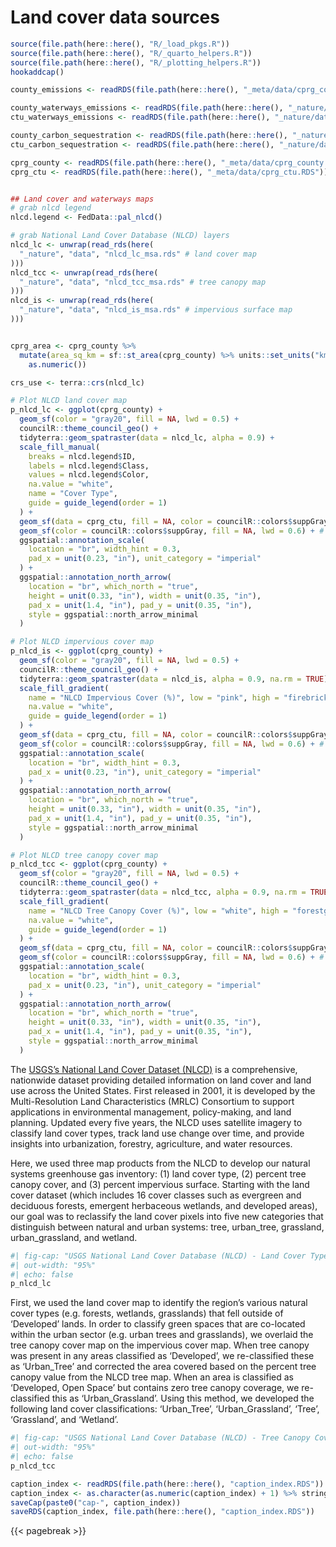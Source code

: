 # Land cover data sources {#sec-waterways-data-sources}
```r
source(file.path(here::here(), "R/_load_pkgs.R"))
source(file.path(here::here(), "R/_quarto_helpers.R"))
source(file.path(here::here(), "R/_plotting_helpers.R"))
hookaddcap()

county_emissions <- readRDS(file.path(here::here(), "_meta/data/cprg_county_emissions.RDS"))

county_waterways_emissions <- readRDS(file.path(here::here(), "_nature/data/nhd_county_waterways_emissions_2001_2021.RDS"))
ctu_waterways_emissions <- readRDS(file.path(here::here(), "_nature/data/nhd_ctu_waterways_emissions_2001_2021.RDS"))

county_carbon_sequestration <- readRDS(file.path(here::here(), "_nature/data/nlcd_county_landcover_sequestration_2001_2021.RDS"))
ctu_carbon_sequestration <- readRDS(file.path(here::here(), "_nature/data/nlcd_ctu_landcover_sequestration_2001_2021.RDS"))

cprg_county <- readRDS(file.path(here::here(), "_meta/data/cprg_county.RDS"))
cprg_ctu <- readRDS(file.path(here::here(), "_meta/data/cprg_ctu.RDS"))


## Land cover and waterways maps
# grab nlcd legend
nlcd.legend <- FedData::pal_nlcd()

# grab National Land Cover Database (NLCD) layers
nlcd_lc <- unwrap(read_rds(here(
  "_nature", "data", "nlcd_lc_msa.rds" # land cover map
)))
nlcd_tcc <- unwrap(read_rds(here(
  "_nature", "data", "nlcd_tcc_msa.rds" # tree canopy map
)))
nlcd_is <- unwrap(read_rds(here(
  "_nature", "data", "nlcd_is_msa.rds" # impervious surface map
)))


cprg_area <- cprg_county %>%
  mutate(area_sq_km = sf::st_area(cprg_county) %>% units::set_units("km^2") %>%
    as.numeric())

crs_use <- terra::crs(nlcd_lc)
```



```r
# Plot NLCD land cover map
p_nlcd_lc <- ggplot(cprg_county) +
  geom_sf(color = "gray20", fill = NA, lwd = 0.5) +
  councilR::theme_council_geo() +
  tidyterra::geom_spatraster(data = nlcd_lc, alpha = 0.9) +
  scale_fill_manual(
    breaks = nlcd.legend$ID,
    labels = nlcd.legend$Class,
    values = nlcd.legend$Color,
    na.value = "white",
    name = "Cover Type",
    guide = guide_legend(order = 1)
  ) +
  geom_sf(data = cprg_ctu, fill = NA, color = councilR::colors$suppGray, alpha = 0.8, lwd = 0.2) +
  geom_sf(color = councilR::colors$suppGray, fill = NA, lwd = 0.6) + # add county lines
  ggspatial::annotation_scale(
    location = "br", width_hint = 0.3,
    pad_x = unit(0.23, "in"), unit_category = "imperial"
  ) +
  ggspatial::annotation_north_arrow(
    location = "br", which_north = "true",
    height = unit(0.33, "in"), width = unit(0.35, "in"),
    pad_x = unit(1.4, "in"), pad_y = unit(0.35, "in"),
    style = ggspatial::north_arrow_minimal
  )
```



```r
# Plot NLCD impervious cover map
p_nlcd_is <- ggplot(cprg_county) +
  geom_sf(color = "gray20", fill = NA, lwd = 0.5) +
  councilR::theme_council_geo() +
  tidyterra::geom_spatraster(data = nlcd_is, alpha = 0.9, na.rm = TRUE) +
  scale_fill_gradient(
    name = "NLCD Impervious Cover (%)", low = "pink", high = "firebrick4",
    na.value = "white",
    guide = guide_legend(order = 1)
  ) +
  geom_sf(data = cprg_ctu, fill = NA, color = councilR::colors$suppGray, alpha = 0.8, lwd = 0.2) +
  geom_sf(color = councilR::colors$suppGray, fill = NA, lwd = 0.6) + # add county lines
  ggspatial::annotation_scale(
    location = "br", width_hint = 0.3,
    pad_x = unit(0.23, "in"), unit_category = "imperial"
  ) +
  ggspatial::annotation_north_arrow(
    location = "br", which_north = "true",
    height = unit(0.33, "in"), width = unit(0.35, "in"),
    pad_x = unit(1.4, "in"), pad_y = unit(0.35, "in"),
    style = ggspatial::north_arrow_minimal
  )
```



```r
# Plot NLCD tree canopy cover map
p_nlcd_tcc <- ggplot(cprg_county) +
  geom_sf(color = "gray20", fill = NA, lwd = 0.5) +
  councilR::theme_council_geo() +
  tidyterra::geom_spatraster(data = nlcd_tcc, alpha = 0.9, na.rm = TRUE) +
  scale_fill_gradient(
    name = "NLCD Tree Canopy Cover (%)", low = "white", high = "forestgreen",
    na.value = "white",
    guide = guide_legend(order = 1)
  ) +
  geom_sf(data = cprg_ctu, fill = NA, color = councilR::colors$suppGray, alpha = 0.8, lwd = 0.2) +
  geom_sf(color = councilR::colors$suppGray, fill = NA, lwd = 0.6) + # add county lines
  ggspatial::annotation_scale(
    location = "br", width_hint = 0.3,
    pad_x = unit(0.23, "in"), unit_category = "imperial"
  ) +
  ggspatial::annotation_north_arrow(
    location = "br", which_north = "true",
    height = unit(0.33, "in"), width = unit(0.35, "in"),
    pad_x = unit(1.4, "in"), pad_y = unit(0.35, "in"),
    style = ggspatial::north_arrow_minimal
  )
```

The [USGS's National Land Cover Dataset (NLCD)](https://www.usgs.gov/node/279743) is a comprehensive, nationwide dataset providing detailed information on land cover and land use across the United States. First released in 2001, it is developed by the Multi-Resolution Land Characteristics (MRLC) Consortium to support applications in environmental management, policy-making, and land planning. Updated every five years, the NLCD uses satellite imagery to classify land cover types, track land use change over time, and provide insights into urbanization, forestry, agriculture, and water resources. 

Here, we used three map products from the NLCD to develop our natural systems greenhouse gas inventory: (1) land cover type, (2) percent tree canopy cover, and (3) percent impervious surface. Starting with the land cover dataset (which includes 16 cover classes such as evergreen and deciduous forests, emergent herbaceous wetlands, and developed areas), our goal was to reclassify the land cover pixels into five new categories that distinguish between natural and urban systems: tree, urban_tree, grassland, urban_grassland, and wetland.


```r
#| fig-cap: "USGS National Land Cover Database (NLCD) - Land Cover Types"
#| out-width: "95%"
#| echo: false
p_nlcd_lc
```


First, we used the land cover map to identify the region's various natural cover types (e.g. forests, wetlands, grasslands) that fell outside of 'Developed' lands. In order to classify green spaces that are co-located within the urban sector (e.g. urban trees and grasslands), we overlaid the tree canopy cover map on the impervious cover map. When tree canopy was present in any areas classified as 'Developed', we re-classified these as 'Urban_Tree' and corrected the area covered based on the percent tree canopy value from the NLCD tree map. When an area is classified as 'Developed, Open Space' but contains zero tree canopy coverage, we re-classified this as 'Urban_Grassland'. Using this method, we developed the following land cover classifications: 'Urban_Tree', 'Urban_Grassland', 'Tree', 'Grassland', and 'Wetland'. 

```r
#| fig-cap: "USGS National Land Cover Database (NLCD) - Tree Canopy Cover"
#| out-width: "95%"
#| echo: false
p_nlcd_tcc
```





```r
caption_index <- readRDS(file.path(here::here(), "caption_index.RDS"))
caption_index <- as.character(as.numeric(caption_index) + 1) %>% stringr::str_pad(width = 2, side = "left", pad = "0")
saveCap(paste0("cap-", caption_index))
saveRDS(caption_index, file.path(here::here(), "caption_index.RDS"))
```

{{< pagebreak >}}
